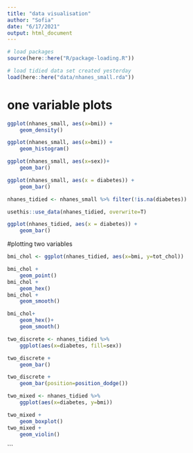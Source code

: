 ```yaml
---
title: "data visualisation"
author: "Sofia"
date: "6/17/2021"
output: html_document
---
```

```r
# load packages
source(here::here("R/package-loading.R"))

# load tidied data set created yesterday
load(here::here("data/nhanes_small.rda"))
```
# one variable plots
```r
ggplot(nhanes_small, aes(x=bmi)) + 
    geom_density()

ggplot(nhanes_small, aes(x=bmi)) +
    geom_histogram()
```
```r
ggplot(nhanes_small, aes(x=sex))+
    geom_bar()

ggplot(nhanes_small, aes(x = diabetes)) + 
    geom_bar()
```

```r
nhanes_tidied <- nhanes_small %>% filter(!is.na(diabetes))

usethis::use_data(nhanes_tidied, overwrite=T)

ggplot(nhanes_tidied, aes(x = diabetes)) +
    geom_bar()
```

#plotting two variables
```r
bmi_chol <- ggplot(nhanes_tidied, aes(x=bmi, y=tot_chol))

bmi_chol +
    geom_point()
bmi_chol +
    geom_hex()
bmi_chol +
    geom_smooth()

bmi_chol+
    geom_hex()+
    geom_smooth()
```



```r
two_discrete <- nhanes_tidied %>% 
    ggplot(aes(x=diabetes, fill=sex))

two_discrete + 
    geom_bar()

two_discrete +
    geom_bar(position=position_dodge())
```
```r
two_mixed <- nhanes_tidied %>% 
    ggplot(aes(x=diabetes, y=bmi))

two_mixed +
    geom_boxplot()
two_mixed +
    geom_violin()
```

```
